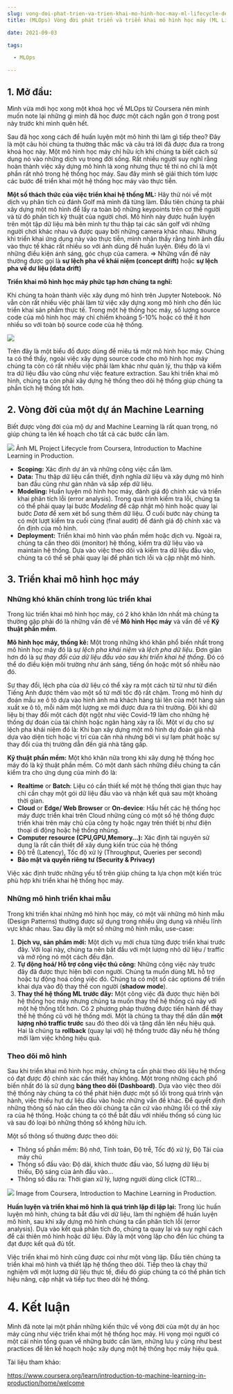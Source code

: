 ```yaml
--- 
slug: vong-doi-phat-trien-va-trien-khai-mo-hinh-hoc-may-ml-lifecycle-deployment
title: (MLOps) Vòng đời phát triển và triển khai mô hình học máy (ML Lifecycle & Deployment)

date: 2021-09-03 

tags: 

  - MLOps

--- 
```



## 1. Mở đầu:
Mình vừa mới học xong một khoá học về MLOps từ Coursera nên mình muốn note lại những gì mình đã học được một cách ngắn gọn ở trong post này trước khi mình quên hết. 

Sau đã học xong cách để huấn luyện một mô hình thì làm gì tiếp theo? Đây là một câu hỏi chúng ta thường thắc mắc và câu trả lời đã được đưa ra trong khoá học này. Một mô hình học máy chỉ hữu ích khi chúng ta biết cách sử dụng nó vào những dịch vụ trong đời sống. Rất nhiều người suy nghĩ rằng hoàn thành việc xây dựng mô hình là xong nhưng thực tế thì nó chỉ là một phần rất nhỏ trong hệ thống học máy. Sau đây mình sẽ giải thích tóm lược các bước để triển khai một hệ thống học máy vào thực tiễn.


**Một số thách thức của việc triển khai hệ thống ML:**
Hãy thử nói về một dịch vụ phân tích cú đánh Golf mà mình đã từng làm. Đầu tiên chúng ta phải xây dựng một mô hình để lấy ra toàn bộ những keypoints trên cơ thể người và từ đó phân tích kỹ thuật của người chơi. Mô hình này được huấn luyện trên một tập dữ liệu mà bên mình tự thu thập tại các sân golf với những người chơi khác nhau và được quay bởi những camera khác nhau. Nhưng khi triển khai ứng dụng này vào thực tiễn, mình nhận thấy rằng hình ảnh đầu vào thực tế khác rất nhiều so với ảnh dùng để huấn luyện. Điều đó là vì những điều kiện ánh sáng, góc chụp của camera. => Những vấn đề này thường được gọi là **sự lệch pha về khái niệm (concept drift)** hoặc **sự lệch pha về dư liệu (data drift)** 


**Triển khai mô hình học máy phức tạp hơn chúng ta nghĩ:**

Khi chúng ta hoàn thành việc xây dụng mô hình trên Jupyter Notebook. Nó vẫn còn rất nhiều việc phải làm từ việc xây dựng xong mô hình cho đến lúc triển khai sản phẩm thực tế. Trong một hệ thống học máy, số lượng source code của mô hình học máy chỉ chiếm khoảng 5-10% hoặc có thể ít hơn nhiều so với toàn bộ source code của hệ thống.

![](Screenshot-2021-03-23-at-7.06.03-AM.png)


Trên đây là một biểu đồ được dùng để miêu tả một mô hình học máy. Chúng ta có thể thấy, ngoài việc xây dựng source code cho mô hình học máy chúng ta còn có rất nhiều việc phải làm khác như quản lý, thu thập và kiểm tra dữ liệu đầu vào cũng như việc feature extraction. Sau khi triển khai mô hình, chúng ta còn phải xây dựng hệ thống theo dõi hệ thống giúp chúng ta phần tích hệ thống tốt hơn.


## 2. Vòng đời của một dự án Machine Learning
Biết được vòng đời của mộ dự and Machine Learning là rất quan trọng, nó giúp chúng ta lên kế hoạch cho tất cả các bước cần làm.


![](FDBB6D28-9B1F-4965-9855-3AADAD52C4A1.png)
Ảnh ML Project Lifecycle from Coursera, Introduction to Machine Learning in Production.

* **Scoping:** Xác định dự án và những công việc cần làm.
* **Data:** Thu thập dữ liệu cần thiết, định nghĩa dữ liệu và xây dựng mô hình ban đầu cũng như gán nhãn và sắp xếp dữ liệu.
* **Modeling:** Huấn luyện mô hình học máy, đánh giá độ chính xác và triển khai phân tích lỗi (error analysis). Trong quá trình kiểm tra lỗi, chúng ta có thể phải quay lại bước _Modeling_ để cập nhật mô hình hoặc quay lại bước _Data_ để xem xét bổ sung thêm dữ liệu. Ở cuối bước này chúng ta có một lượt kiểm tra cuối cùng (final audit) để đánh giá độ chính xác và ổn định của mô hình.
* **Deployment:** Triển khai mô hình vào phần mềm hoặc dịch vụ. Ngoài ra, chúng ta cần theo dõi (monitor) hệ thống, kiểm tra dữ liệu vào và maintain hệ thống. Dựa vào việc theo dõi và kiểm tra dữ liệu đầu vào, chúng ta có thể sẽ phải quay lại để phân tích lỗi và cập nhật mô hình.


## 3. Triển khai mô hình học máy
### Những khó khăn chính trong lúc triển khai
Trong lúc triển khai mô hình học máy, có 2 khó khăn lớn nhất mà chúng ta thường gặp phải đó là những vấn đề về **Mô hình Học máy** và vấn đề về **Kỹ thuật phần mềm**.

**Mô hình học máy, thống kê:** 
Một trong những khó khăn phổ biến nhất trong mô hình học máy đó là sự _lệch pha khái niệm_ và _lệch pha dữ liệu_. Đơn giản hơn đó là sự  _thay đổi của dữ liệu đầu vào sau khi triển khai hệ thống_. Đó có thể do điều kiện môi trường như ánh sáng, tiếng ồn hoặc một số nhiễu nào đó.

Sự thay đổi, lệch pha của dữ liệu có thể xảy ra một cách từ từ như từ điển Tiếng Anh được thêm vào một số từ mới tốc độ rất chậm. Trong mô hình dự đoán mẫu xe ô tô dựa vào hình ảnh mà khách hàng tải lên của một hàng sản xuất xe ô tô, mỗi năm một lượng xe mới được đưa ra thì trường. Đôi khi dữ liệu bị thay đổi một cách đột ngột như việc Covid-19 làm cho những hệ thống dự đoán của tài chính hoặc ngân hàng xảy ra lỗi.
Một ví dụ cho sự lệch pha khái niệm đó là: Khi bạn xây dựng một mô hình dự đoán giá nhà dựa vào diện tích hoặc vị trí của căn nhà nhưng bởi vì sự lạm phát hoặc sự thay đổi của thị trường dẫn đến giá nhà tăng gấp.


**Kỹ thuật phần mềm:**
Một khó khăn nữa trong khi xây dựng hệ thống học máy đó là kỹ thuật phần mềm. Có một danh sách những điều chúng ta cần kiểm tra cho ứng dụng của mình đó là:
* **Realtime** or **Batch**: Liệu có cần thiết kế một hệ thống thời gian thực hay chỉ cần chạy một gói dữ liệu đầu vào và nhận kết quả sau một khoảng thời gian.
* **Cloud** or **Edge/ Web Browser** or **On-device**: Hầu hết các hệ thống học máy được triển khai trên Cloud những cũng có một số hệ thống được triển khai trên máy chủ của công ty hoặc ngay trên thiết bị như điện thoại di động hoặc hệ thống nhúng. 
* **Computer resource (CPU,GPU,Memory…):** Xác định tài nguyên sử dụng là rất cần thiết để xây dụng kiến trúc của hệ thống
* Độ trễ (Latency), Tốc độ xử lý (Throughput, Queries per second)
* **Bảo mật và quyền riêng tư (Security & Privacy)** 

Việc xác định trước những yếu tố trên giúp chúng ta lựa chọn một kiến trúc phù hợp khi triển khai hệ thống học máy.

### Những mô hình triển khai mẫu
Trong khi triển khai những mô hình học máy, có một vãi những mô hình mẫu (Design Patterns) thường được sử dụng trong nhiều ứng dụng và nhiều lĩnh vực khác nhau. Sau đây là một số những mô hình mẫu, use-case:
1. **Dịch vụ, sản phẩm mới:** Một dịch vụ mới chưa từng được triển khai trước đây. Với loại này, chúng ta nên bắt đầu với một lượng nhỏ dữ liệu / traffic và mở rộng nó một cách đều đặn.
2. **Tự động hoá/ Hỗ trợ công việc thủ công:**  Những công việc này trước đây đã được thực hiện bởi con người. Chúng ta muốn dùng ML hỗ trợ hoặc tự động hoá công việc đó. Chúng ta có một số các options để triển khai dựa vào độ thay thế con người (**shadow mode**).
3. **Thay thế hệ thống ML trước đây:** Một công việc đã được thực hiện bởi hệ thống học máy nhưng chúng ta muốn thay thế hệ thống cũ này với một hệ thống tốt hơn. Có 2 phương pháp thường được tiến hành để thay thế hệ thống cũ với hệ thống mới. Một là chúng ta thay thế dần dần **một lượng nhỏ traffic trước** sau đó theo dõi và tăng dần lên nếu hiệu quả. Hai là chúng ta **rollback** (quay lại với) hệ thống trước đây nếu hệ thống mới làm việc không hiệu quả. 


### Theo dõi mô hình
Sau khi triển khai mô hình học máy, chúng ta cần phải theo dõi liệu hệ thống có đạt được độ chính xác cần thiết hay không. Một trong những cách phổ biến nhất đó là sử dụng **bảng theo dõi (Dashboard)**. Dựa vào việc theo dõi thệ thống này chúng ta có thể phát hiện được một số lỗi trong quá trình vận hành, việc thiếu hụt dư liệu đầu vào hoặc những vấn đề khác. Để quyết định những thông số nào cần theo dõi chúng ta căn cứ vào những lỗi có thể xảy ra của hệ thống. Hoặc chúng ta có thể bắt đầu với nhiều thống số cùng lúc và sau đó loại bỏ những thông số không hữu ích. 

Một số thông số thường được theo dõi:
* Thông số phần mềm: Bộ nhớ, Tính toán, Độ trễ, Tốc độ xử lý, Độ Tải của máy chủ
* Thông số đầu vào: Độ dài, khích thước đầu vào, Số lượng dữ liệu bị thiếu, Độ sáng của ảnh đầu vào…
* Thông số đầu ra: Thời gian xử lý, lượng người dùng click (CTR)…


![](37848157-89A8-42D9-A73B-45938E0EB0FD.png)
Image from Coursera, Introduction to Machine Learning in Production.

**Huấn luyện và triển khai mô hình là quá trình lặp đi lặp lại:** 
Trong lúc huấn luyện mô hình, chúng ta bắt đầu với dữ liệu, làm thí nghiệm để huấn luyện mô hình, sau khi xây dựng mô hình chúng ta cần phân tích lỗi (error analysis). Dựa vào kết quả phân tích đo, chúng ta quay lại và suy nghĩ cách để cải thiên mô hình hoặc dữ liệu. Đây là một vòng lặp cho đến lúc chúng ta đạt được kết quả đủ tốt.

Việc triển khai mô hình cũng được coi như một vòng lặp. Đầu tiên chúng ta triển khai mô hình và thiết lập hệ thống theo dõi. Tiếp theo là chạy thử nghiệm với một lượng dữ liệu thực tế, điều đó giúp chúng ta có thể phân tích hiệu năng, cập nhật và tiếp tục theo dõi hệ thống.  


# 4. Kết luận
Mình đã note lại một phần những kiến thức về vòng đời của một dự án học máy cũng như việc triển khai một hệ thống học máy. Hi vọng mọi người có một cái nhìn tổng quan về những bước cần làm, những lưu ý cũng như best practices để lên kế hoạch hoặc xây dụng một hệ thống học máy hiệu quả.


Tài liệu tham khảo:


https://www.coursera.org/learn/introduction-to-machine-learning-in-production/home/welcome